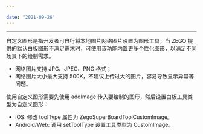 ```yaml
---

date: "2021-09-26"
---
```


<Title>什么是自定义图形？</Title>


---

自定义图形是指开发者可自行将本地图片网络图片设置为图形工具，当 ZEGO 提供的默认白板图形不满足需求时，可使用该功能内置更多个性化图形，以满足不同场景下的绘制需求。
- 网络图片支持 JPG、JPEG、PNG 格式；
- 网络图片大小最大支持 500K，不建议上传过大的图片，容易导致显示异常等问题。

使用自定义图形需要先使用 addImage 传入要绘制的图形，然后设置白板工具类型为自定义图形：
- iOS: 修改 toolType 属性为 ZegoSuperBoardToolCustomImage。
- Android/Web: 调用 setToolType 设置工具类型为 CustomImage。